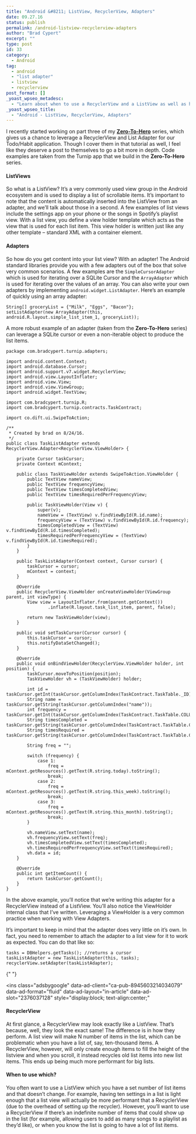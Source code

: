 ---
title: "Android &#8211; ListView, RecyclerView, Adapters"
date: 09.27.16
status: publish
permalink: /android-listview-recyclerview-adapters
author: "Brad Cypert"
excerpt: ""
type: post
id: 33
category:
  - Android
tag:
  - android
  - "list adapter"
  - listview
  - recyclerview
post_format: []
_yoast_wpseo_metadesc:
  - "Learn about when to use a RecyclerView and a ListView as well as how to build an Adapter for each!"
_yoast_wpseo_title:
  - "Android - ListView, RecyclerView, Adapters"
---

I recently started working on part three of my [**Zero-To-Hero**](http://www.bradcypert.com/tag/zero-to-hero/) series, which gives us a chance to leverage a RecyclerView and List Adapter for our Todo/Habit application. Though I cover them in that tutorial as well, I feel like they deserve a post to themselves to go a bit more in depth. Code examples are taken from the Turnip app that we build in the **Zero-To-Hero** series.

#### ListViews

So what is a ListView? It’s a very commonly used view group in the Android ecosystem and is used to display a list of scrollable items. It’s important to note that the content is automatically inserted into the ListView from an adapter, and we’ll talk about those in a second. A few examples of list views include the settings app on your phone or the songs in Spotify’s playlist view. With a list view, you define a view holder template which acts as the view that is used for each list item. This view holder is written just like any other template – standard XML with a container element.

#### Adapters

So how do you get content into your list view? With an adapter! The Android standard libraries provide you with a few adapters out of the box that solve very common scenarios. A few examples are the `SimpleCursorAdapter` which is used for iterating over a SQLite Cursor and the `ArrayAdapter` which is used for iterating over the values of an array. You can also write your own adapters by implementing `android.widget.ListAdapter`. Here’s an example of quickly using an array adapter:

```
String[] groceryList = {"Milk", "Eggs", "Bacon"};
setListAdapter(new ArrayAdapter(this,  android.R.layout.simple_list_item_1, groceryList));

```

A more robust example of an adapter (taken from the **Zero-To-Hero** series) can leverage a SQLite cursor or even a non-iterable object to produce the list items.

```
package com.bradcypert.turnip.adapters;

import android.content.Context;
import android.database.Cursor;
import android.support.v7.widget.RecyclerView;
import android.view.LayoutInflater;
import android.view.View;
import android.view.ViewGroup;
import android.widget.TextView;

import com.bradcypert.turnip.R;
import com.bradcypert.turnip.contracts.TaskContract;

import co.dift.ui.SwipeToAction;

/**
 * Created by brad on 8/24/16.
 */
public class TaskListAdapter extends RecyclerView.Adapter<RecyclerView.ViewHolder> {

    private Cursor taskCursor;
    private Context mContext;

    public class TaskViewHolder extends SwipeToAction.ViewHolder {
        public TextView nameView;
        public TextView frequencyView;
        public TextView timesCompletedView;
        public TextView timesRequiredPerFrequencyView;

        public TaskViewHolder(View v) {
            super(v);
            nameView = (TextView) v.findViewById(R.id.name);
            frequencyView = (TextView) v.findViewById(R.id.frequency);
            timesCompletedView = (TextView) v.findViewById(R.id.timesCompleted);
            timesRequiredPerFrequencyView = (TextView) v.findViewById(R.id.timesRequired);
        }
    }

    public TaskListAdapter(Context context, Cursor cursor) {
        taskCursor = cursor;
        mContext = context;
    }

    @Override
    public RecyclerView.ViewHolder onCreateViewHolder(ViewGroup parent, int viewType) {
        View view = LayoutInflater.from(parent.getContext())
                .inflate(R.layout.task_list_item, parent, false);

        return new TaskViewHolder(view);
    }

    public void setTaskCursor(Cursor cursor) {
        this.taskCursor = cursor;
        this.notifyDataSetChanged();
    }

    @Override
    public void onBindViewHolder(RecyclerView.ViewHolder holder, int position) {
        taskCursor.moveToPosition(position);
        TaskViewHolder vh = (TaskViewHolder) holder;

        int id = taskCursor.getInt(taskCursor.getColumnIndex(TaskContract.TaskTable._ID));
        String name = taskCursor.getString(taskCursor.getColumnIndex("name"));
        int frequency = taskCursor.getInt(taskCursor.getColumnIndex(TaskContract.TaskTable.COLUMN_FREQUENCY));
        String timesCompleted = taskCursor.getString(taskCursor.getColumnIndex(TaskContract.TaskTable.COLUMN_TIMES_COMPLETED_PER));
        String timesRequired = taskCursor.getString(taskCursor.getColumnIndex(TaskContract.TaskTable.COLUMN_TIMES_REQUIRED_PER));

        String freq = "";

        switch (frequency) {
            case 1:
                freq = mContext.getResources().getText(R.string.today).toString();
                break;
            case 2:
                freq = mContext.getResources().getText(R.string.this_week).toString();
                break;
            case 3:
                freq = mContext.getResources().getText(R.string.this_month).toString();
                break;
        }

        vh.nameView.setText(name);
        vh.frequencyView.setText(freq);
        vh.timesCompletedView.setText(timesCompleted);
        vh.timesRequiredPerFrequencyView.setText(timesRequired);
        vh.data = id;
    }

    @Override
    public int getItemCount() {
        return taskCursor.getCount();
    }
}

```

In the above example, you’ll notice that we’re writing this adapter for a RecyclerView instead of a ListView. You’ll also notice the ViewHolder internal class that I’ve written. Leveraging a ViewHolder is a very common practice when working with View Adapters.

It’s important to keep in mind that the adapter does very little on it’s own. In fact, you need to remember to attach the adapter to a list view for it to work as expected. You can do that like so:

```
tasks = DBHelpers.getTasks(); //returns a cursor
taskListAdapter = new TaskListAdapter(this, tasks);
recyclerView.setAdapter(taskListAdapter);

```

<script async="" src="//pagead2.googlesyndication.com/pagead/js/adsbygoogle.js"></script>{" "}

<ins
  class="adsbygoogle"
  data-ad-client="ca-pub-8945603214034079"
  data-ad-format="fluid"
  data-ad-layout="in-article"
  data-ad-slot="2376037128"
  style="display:block; text-align:center;"
></ins>
<script>(adsbygoogle = window.adsbygoogle || []).push({});</script>

#### RecyclerView

At first glance, a RecyclerView may look exactly like a ListView. That’s because, well, they look the exact same! The difference is in how they perform. A list view will make N number of items in the list, which can be problematic when you have a list of, say, ten-thousand items. A RecyclerView, however, will only create enough items to fill the height of the listview and when you scroll, it instead recycles old list items into new list items. This ends up being much more performant for big lists.

#### When to use which?

You often want to use a ListView which you have a set number of list items and that doesn’t change. For example, having ten settings in a list is light enough that a list view will actually be more performant that a RecyclerView (due to the overhead of setting up the recycler). However, you’ll want to use a RecyclerView if there’s an indefinite number of items that could show up in the list (for example, allowing users to add as many songs to a playlist as they’d like), or when you know the list is going to have a lot of list items.
